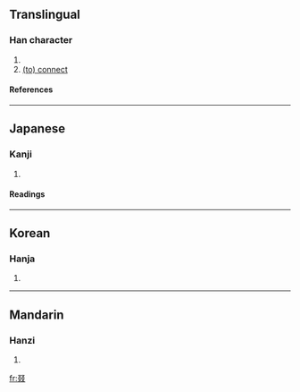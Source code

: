 ==Translingual==

===Han character===
{{Han char|rn=29|rad=又|as=06|sn=8|four=|canj=水水水水 (EEEE)}}
# {{defn|Han}}
# [[(to) connect]]

====References====
{{Han ref|kx=0166.030|dkj=03157|dj=0377.010|hdz=10397.040|uh=53D5|ud=21461}}

----
==Japanese==

===Kanji===
{{ja-kanji|grade=|rs=又06}}
# {{defn|Japanese}} 

====Readings====
{{ja-readings|on=[[てつ]] (tetsu), [[てち]] (techi), [[げつ]] (getsu)|kun=[[つずる]] (tsuzuru), [[すみやか]] (sumiyaka)}}

----
==Korean==

===Hanja===
{{ko-hanja|hangeul=철|rv=cheol|mr=ch'ŏl}}
# {{defn|Korean}}

----
==Mandarin==

===Hanzi===
{{cmn-hanzi|pin=[[zhuó]] ([[zhuo2]])|wg=cho<sup>2</sup>}}
# {{defn|Mandarin}}

[[fr:叕]]